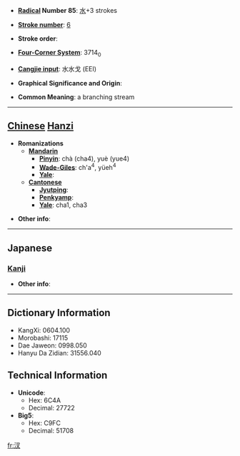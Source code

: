 * '''[[Wiktionary:Chinese radical index| Radical]] Number 85''': [[Wiktionary:Chinese radical index 水|水]]+3 strokes

* '''[[Wiktionary:Chinese total strokes index|Stroke number]]''': [[Wiktionary:Chinese total strokes index 6|6]]

* '''Stroke order''': 

* '''[[Wiktionary:Chinese four corner index|Four-Corner System]]''': 3714<sub>0</sub>

* '''[[Wiktionary:Chinese Cangjie index|Cangjie input]]''': 水水戈 (EEI)

* '''Graphical Significance and Origin''': 

* '''Common Meaning''': a branching stream

----

== [[Chinese]] [[Hanzi]] ==

* '''Romanizations'''
** '''[[Mandarin]]'''
*** '''[[Pinyin]]''': chà (cha4), yuè (yue4)
*** '''[[Wade-Giles]]''': ch'a<sup>4</sup>, yüeh<sup>4</sup>
*** '''[[Yale]]''': 
** '''[[Cantonese]]'''
*** '''[[Jyutping]]''':
*** '''[[Penkyamp]]''': 
*** '''[[Yale]]''': cha1, cha3

* '''Other info''': 

----

==Japanese==
===[[Kanji]]===
{{kanji|on readings=[[さ]] (sa), [[しゃ]] (sha)|kun readings=}}

* '''Other info''':  

----

== Dictionary Information ==

* KangXi: 0604.100
* Morobashi: 17115
* Dae Jaweon: 0998.050
* Hanyu Da Zidian: 31556.040

== Technical Information ==

* '''Unicode''':
** Hex: 6C4A
** Decimal: 27722
* '''Big5''':
** Hex: C9FC
** Decimal: 51708

[[fr:汊]]